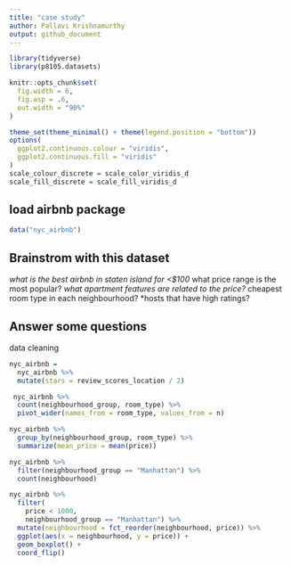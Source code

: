 ```yaml
---
title: "case study"
author: Pallavi Krishnamurthy
output: github_document
---
```

```r
library(tidyverse)
library(p8105.datasets)

knitr::opts_chunk$set(
  fig.width = 6,
  fig.asp = .6,
  out.width = "90%"
)

theme_set(theme_minimal() + theme(legend.position = "bottom"))
options(
  ggplot2.continuous.colour = "viridis",
  ggplot2.continuous.fill = "viridis"
)
scale_colour_discrete = scale_color_viridis_d
scale_fill_discrete = scale_fill_viridis_d
```

## load airbnb package 

```r
data("nyc_airbnb")
```

## Brainstrom with this dataset 

*what is the best airbnb in staten island for <$100
*what price range is the most popular?
*what apartment features are related to the price?
*cheapest room type in each neighbourhood?
*hosts that have high ratings?

## Answer some questions

data cleaning 

```r
nyc_airbnb = 
  nyc_airbnb %>% 
  mutate(stars = review_scores_location / 2)
```

```r
 nyc_airbnb %>% 
  count(neighbourhood_group, room_type) %>% 
  pivot_wider(names_from = room_type, values_from = n)
```

```r
nyc_airbnb %>% 
  group_by(neighbourhood_group, room_type) %>% 
  summarize(mean_price = mean(price))
```

```r
nyc_airbnb %>% 
  filter(neighbourhood_group == "Manhattan") %>% 
  count(neighbourhood)

nyc_airbnb %>% 
  filter(
    price < 1000,
    neighbourhood_group == "Manhattan") %>% 
  mutate(neighbourhood = fct_reorder(neighbourhood, price)) %>% 
  ggplot(aes(x = neighbourhood, y = price)) +
  geom_boxplot() +
  coord_flip()
```

